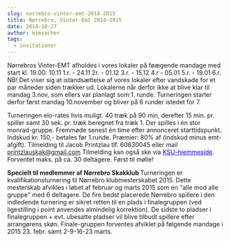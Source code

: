 ```yaml
---
slug: norrebro-vinter-emt-2014-2015
title: Nørrebro, Vinter-Emt 2014-2015
date: 2014-10-27
author: kimsecher
tags:
  - invitationer
---
```

Nørrebros Vinter-EMT afholdes i vores lokaler på føægende mandage med start kl. 19.00:
10.11 1.r. - 24.11 2r. - 01.12 3.r. - 15.12 4.r - 05.01 5.r. - 19.01 6.r.
NB! Det viser sig at istandsættelse af vores lokaler efter vandskade for et par måneder siden trækker ud. Lokalerne når derfor ikke at blive klar til mandag 3.nov, som ellers var planlagt som 1. runde.
Turneringen starter derfor først mandag 10.november og bliver på 6 runder istedet for 7.

Turneringen elo-rates hvis muligt. 40 træk på 90 min, derefter 15 min. pr. spiller samt 30 sek. pr. træk beregnet fra træk 1.
Der spilles i én stor monrad-gruppe. Fremmøde senest én time efter annonceret starttidspunkt.
Indskud kr. 150,- betales før 1.runde. Præmier: 80% af (indskud minus emt-afgift).
Tilmelding til Jacob Printzlau tlf. 60630045 eller mail printzlauskak@gmail.com
Tilmelding kan også ske via <span style="text-decoration: underline;"><span style="color: #0000ff; text-decoration: underline;">KSU-hjemmeside</span></span>.
Forventet maks. på ca. 30 deltagere. Først til mølle!

<strong>Specielt til medlemmer af Nørrebro Skakklub
</strong>Turneringen er kvalifikationsturnering til Nørrebro klubmesterskabet 2015.
Dette mesterskab afvikles i løbet af februar og marts 2015 som en "alle mod alle gruppe" med 6 deltagere.
De fire bedst placerede Nørrebro spillere i den indledende turnering er sikret retten til en plads i finalegruppen (ved ligestilling i point anvendes almindelig korrektion).
De sidste to pladser i finalegruppen + evt. ubesatte pladser vil blive tilbudt spillere efter arrangørens skøn.
Finale-gruppen forventes afviklet på følgende mandage i 2015 23. febr. samt 2-9-16-23 marts.
